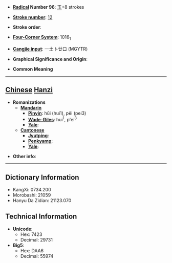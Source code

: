 * '''[[Wiktionary:Chinese radical index| Radical]] Number 96''': [[Wiktionary:Chinese radical index 玉|玉]]+8 strokes

* '''[[Wiktionary:Chinese total strokes index|Stroke number]]''': [[Wiktionary:Chinese total strokes index 12|12]]

* '''Stroke order''': 

* '''[[Wiktionary:Chinese four corner index|Four-Corner System]]''': 1016<sub>1</sub>

* '''[[Wiktionary:Chinese Cangjie index|Cangjie input]]''': 一土卜廿口 (MGYTR)

* '''Graphical Significance and Origin''': 

* '''Common Meaning'''

----

== [[Chinese]] [[Hanzi]] ==

* '''Romanizations'''
** '''[[Mandarin]]'''
*** '''[[Pinyin]]''': hūi (hui1), pěi (pei3)
*** '''[[Wade-Giles]]''': hui<sup>1</sup>, p'ei<sup>3</sup>
*** '''[[Yale]]''': 
** '''[[Cantonese]]'''
*** '''[[Jyutping]]''':
*** '''[[Penkyamp]]''': 
*** '''[[Yale]]''': 

* '''Other info''': 

----

== Dictionary Information ==

* KangXi: 0734.200
* Morobashi: 21059
* Hanyu Da Zidian: 21123.070

== Technical Information ==

* '''Unicode''':
** Hex: 7423
** Decimal: 29731
* '''Big5''':
** Hex: DAA6
** Decimal: 55974